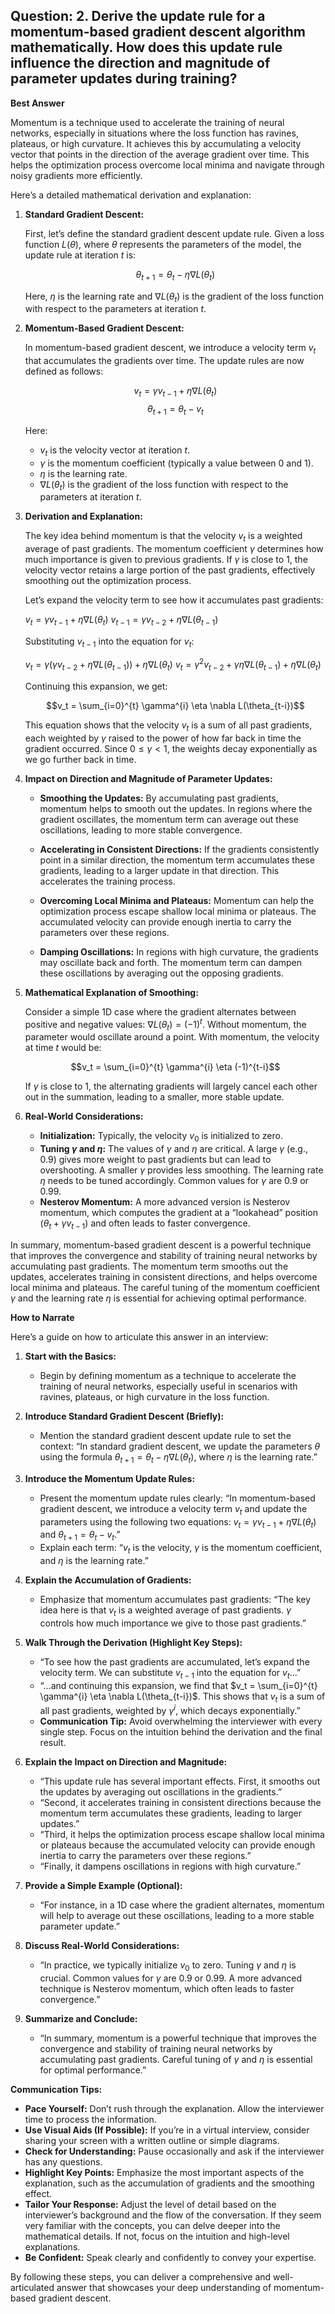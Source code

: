 ## Question: 2. Derive the update rule for a momentum-based gradient descent algorithm mathematically. How does this update rule influence the direction and magnitude of parameter updates during training?

**Best Answer**

Momentum is a technique used to accelerate the training of neural networks, especially in situations where the loss function has ravines, plateaus, or high curvature. It achieves this by accumulating a velocity vector that points in the direction of the average gradient over time. This helps the optimization process overcome local minima and navigate through noisy gradients more efficiently.

Here's a detailed mathematical derivation and explanation:

1.  **Standard Gradient Descent:**

    First, let's define the standard gradient descent update rule. Given a loss function $L(\theta)$, where $\theta$ represents the parameters of the model, the update rule at iteration $t$ is:

    $$\theta_{t+1} = \theta_t - \eta \nabla L(\theta_t)$$

    Here, $\eta$ is the learning rate and $\nabla L(\theta_t)$ is the gradient of the loss function with respect to the parameters at iteration $t$.

2.  **Momentum-Based Gradient Descent:**

    In momentum-based gradient descent, we introduce a velocity term $v_t$ that accumulates the gradients over time. The update rules are now defined as follows:

    $$v_t = \gamma v_{t-1} + \eta \nabla L(\theta_t)$$
    $$\theta_{t+1} = \theta_t - v_t$$

    Here:
    *   $v_t$ is the velocity vector at iteration $t$.
    *   $\gamma$ is the momentum coefficient (typically a value between 0 and 1).
    *   $\eta$ is the learning rate.
    *   $\nabla L(\theta_t)$ is the gradient of the loss function with respect to the parameters at iteration $t$.

3.  **Derivation and Explanation:**

    The key idea behind momentum is that the velocity $v_t$ is a weighted average of past gradients. The momentum coefficient $\gamma$ determines how much importance is given to previous gradients. If $\gamma$ is close to 1, the velocity vector retains a large portion of the past gradients, effectively smoothing out the optimization process.

    Let's expand the velocity term to see how it accumulates past gradients:

    $v_t = \gamma v_{t-1} + \eta \nabla L(\theta_t)$
    $v_{t-1} = \gamma v_{t-2} + \eta \nabla L(\theta_{t-1})$

    Substituting $v_{t-1}$ into the equation for $v_t$:

    $v_t = \gamma (\gamma v_{t-2} + \eta \nabla L(\theta_{t-1})) + \eta \nabla L(\theta_t)$
    $v_t = \gamma^2 v_{t-2} + \gamma \eta \nabla L(\theta_{t-1}) + \eta \nabla L(\theta_t)$

    Continuing this expansion, we get:

    $$v_t = \sum_{i=0}^{t} \gamma^{i} \eta \nabla L(\theta_{t-i})$$

    This equation shows that the velocity $v_t$ is a sum of all past gradients, each weighted by $\gamma$ raised to the power of how far back in time the gradient occurred. Since $0 \leq \gamma < 1$, the weights decay exponentially as we go further back in time.

4.  **Impact on Direction and Magnitude of Parameter Updates:**

    *   **Smoothing the Updates:** By accumulating past gradients, momentum helps to smooth out the updates. In regions where the gradient oscillates, the momentum term can average out these oscillations, leading to more stable convergence.

    *   **Accelerating in Consistent Directions:** If the gradients consistently point in a similar direction, the momentum term accumulates these gradients, leading to a larger update in that direction. This accelerates the training process.

    *   **Overcoming Local Minima and Plateaus:** Momentum can help the optimization process escape shallow local minima or plateaus. The accumulated velocity can provide enough inertia to carry the parameters over these regions.

    *   **Damping Oscillations:** In regions with high curvature, the gradients may oscillate back and forth. The momentum term can dampen these oscillations by averaging out the opposing gradients.

5.  **Mathematical Explanation of Smoothing:**

    Consider a simple 1D case where the gradient alternates between positive and negative values: $\nabla L(\theta_t) = (-1)^t$.  Without momentum, the parameter would oscillate around a point.  With momentum, the velocity at time $t$ would be:

    $$v_t = \sum_{i=0}^{t} \gamma^{i} \eta (-1)^{t-i}$$

    If $\gamma$ is close to 1, the alternating gradients will largely cancel each other out in the summation, leading to a smaller, more stable update.

6.  **Real-World Considerations:**

    *   **Initialization:**  Typically, the velocity $v_0$ is initialized to zero.
    *   **Tuning $\gamma$ and $\eta$:** The values of $\gamma$ and $\eta$ are critical. A large $\gamma$ (e.g., 0.9) gives more weight to past gradients but can lead to overshooting. A smaller $\gamma$ provides less smoothing. The learning rate $\eta$ needs to be tuned accordingly. Common values for $\gamma$ are 0.9 or 0.99.
    *   **Nesterov Momentum:**  A more advanced version is Nesterov momentum, which computes the gradient at a "lookahead" position ($\theta_t + \gamma v_{t-1}$) and often leads to faster convergence.

In summary, momentum-based gradient descent is a powerful technique that improves the convergence and stability of training neural networks by accumulating past gradients. The momentum term smooths out the updates, accelerates training in consistent directions, and helps overcome local minima and plateaus. The careful tuning of the momentum coefficient $\gamma$ and the learning rate $\eta$ is essential for achieving optimal performance.

**How to Narrate**

Here's a guide on how to articulate this answer in an interview:

1.  **Start with the Basics:**

    *   Begin by defining momentum as a technique to accelerate the training of neural networks, especially useful in scenarios with ravines, plateaus, or high curvature in the loss function.

2.  **Introduce Standard Gradient Descent (Briefly):**

    *   Mention the standard gradient descent update rule to set the context: "In standard gradient descent, we update the parameters $\theta$ using the formula $\theta_{t+1} = \theta_t - \eta \nabla L(\theta_t)$, where $\eta$ is the learning rate."

3.  **Introduce the Momentum Update Rules:**

    *   Present the momentum update rules clearly: "In momentum-based gradient descent, we introduce a velocity term $v_t$ and update the parameters using the following two equations:  $v_t = \gamma v_{t-1} + \eta \nabla L(\theta_t)$ and $\theta_{t+1} = \theta_t - v_t$."
    *   Explain each term: "$v_t$ is the velocity, $\gamma$ is the momentum coefficient, and $\eta$ is the learning rate."

4.  **Explain the Accumulation of Gradients:**

    *   Emphasize that momentum accumulates past gradients: "The key idea here is that $v_t$ is a weighted average of past gradients. $\gamma$ controls how much importance we give to those past gradients."

5.  **Walk Through the Derivation (Highlight Key Steps):**

    *   "To see how the past gradients are accumulated, let's expand the velocity term. We can substitute $v_{t-1}$ into the equation for $v_t$..."
    *   "...and continuing this expansion, we find that $v_t = \sum_{i=0}^{t} \gamma^{i} \eta \nabla L(\theta_{t-i})$. This shows that $v_t$ is a sum of all past gradients, weighted by $\gamma^i$, which decays exponentially."
    *   **Communication Tip:** Avoid overwhelming the interviewer with every single step. Focus on the intuition behind the derivation and the final result.

6.  **Explain the Impact on Direction and Magnitude:**

    *   "This update rule has several important effects. First, it smooths out the updates by averaging out oscillations in the gradients."
    *   "Second, it accelerates training in consistent directions because the momentum term accumulates these gradients, leading to larger updates."
    *   "Third, it helps the optimization process escape shallow local minima or plateaus because the accumulated velocity can provide enough inertia to carry the parameters over these regions."
    *   "Finally, it dampens oscillations in regions with high curvature."

7.  **Provide a Simple Example (Optional):**

    *   "For instance, in a 1D case where the gradient alternates, momentum will help to average out these oscillations, leading to a more stable parameter update."

8.  **Discuss Real-World Considerations:**

    *   "In practice, we typically initialize $v_0$ to zero. Tuning $\gamma$ and $\eta$ is crucial. Common values for $\gamma$ are 0.9 or 0.99. A more advanced technique is Nesterov momentum, which often leads to faster convergence."

9.  **Summarize and Conclude:**

    *   "In summary, momentum is a powerful technique that improves the convergence and stability of training neural networks by accumulating past gradients. Careful tuning of $\gamma$ and $\eta$ is essential for optimal performance."

**Communication Tips:**

*   **Pace Yourself:** Don't rush through the explanation. Allow the interviewer time to process the information.
*   **Use Visual Aids (If Possible):** If you're in a virtual interview, consider sharing your screen with a written outline or simple diagrams.
*   **Check for Understanding:** Pause occasionally and ask if the interviewer has any questions.
*   **Highlight Key Points:** Emphasize the most important aspects of the explanation, such as the accumulation of gradients and the smoothing effect.
*   **Tailor Your Response:** Adjust the level of detail based on the interviewer's background and the flow of the conversation. If they seem very familiar with the concepts, you can delve deeper into the mathematical details. If not, focus on the intuition and high-level explanations.
*   **Be Confident:** Speak clearly and confidently to convey your expertise.

By following these steps, you can deliver a comprehensive and well-articulated answer that showcases your deep understanding of momentum-based gradient descent.

